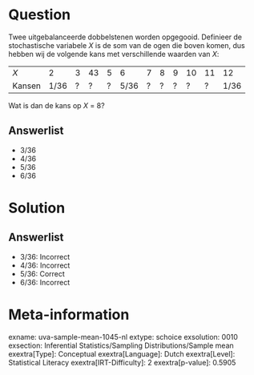 Question
========

Twee uitgebalanceerde dobbelstenen worden opgegooid. Definieer de
stochastische variabele *X* is de som van de ogen die boven komen, dus
hebben wij de volgende kans met verschillende waarden van *X*:

  -------- ------ --- ---- --- ------ --- --- --- ---- ---- ------
  *X*      2      3   43   5   6      7   8   9   10   11   12
  Kansen   1/36   ?   ?    ?   5/36   ?   ?   ?   ?    ?    1/36
  -------- ------ --- ---- --- ------ --- --- --- ---- ---- ------

Wat is dan de kans op *X* = 8?

Answerlist
----------

* 3/36
* 4/36
* 5/36
* 6/36

Solution
========

Answerlist
----------

* 3/36: Incorrect
* 4/36: Incorrect
* 5/36: Correct
* 6/36: Incorrect

Meta-information
================
exname: uva-sample-mean-1045-nl
extype: schoice
exsolution: 0010
exsection: Inferential Statistics/Sampling Distributions/Sample mean
exextra[Type]: Conceptual
exextra[Language]: Dutch
exextra[Level]: Statistical Literacy
exextra[IRT-Difficulty]: 2
exextra[p-value]: 0.5905
